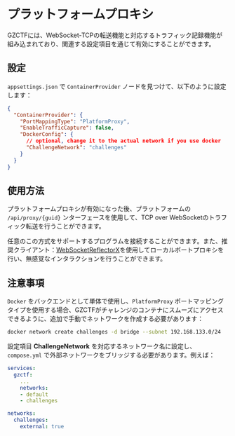 # プラットフォームプロキシ

GZCTFには、WebSocket-TCPの転送機能と対応するトラフィック記録機能が組み込まれており、関連する設定項目を通じて有効にすることができます。

## 設定

`appsettings.json` で `ContainerProvider` ノードを見つけて、以下のように設定します：

```json
{
  "ContainerProvider": {
    "PortMappingType": "PlatformProxy",
    "EnableTrafficCapture": false,
    "DockerConfig": {
      // optional, change it to the actual network if you use docker
      "ChallengeNetwork": "challenges"
    }
  }
}
```

## 使用方法

プラットフォームプロキシが有効になった後、プラットフォームの `/api/proxy/{guid}` ンターフェースを使用して、TCP over WebSocketのトラフィック転送を行うことができます。

任意のこの方式をサポートするプログラムを接続することができます。また、推奨クライアント：[WebSocketReflectorX](https://github.com/XDSEC/WebSocketReflectorX)を使用してローカルポートプロキシを行い、無感覚なインタラクションを行うことができます。

## 注意事項

`Docker` をバックエンドとして単体で使用し、`PlatformProxy` ポートマッピングタイプを使用する場合、GZCTFがチャレンジのコンテナにスムーズにアクセスできるように、追加で手動でネットワークを作成する必要があります：

```bash
docker network create challenges -d bridge --subnet 192.168.133.0/24
```

設定項目 **ChallengeNetwork** を対応するネットワーク名に設定し、`compose.yml` で外部ネットワークをブリッジする必要があります。例えば：

```yaml
services:
  gzctf:
    ...
    networks:
    - default
    - challenges

networks:
  challenges:
    external: true
```
